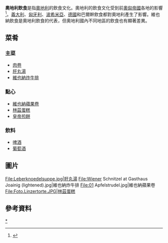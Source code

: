 {{expand|time=2015-12-24T03:30:47+00:00}}
{{refimprove|time=2015-12-24T03:30:47+00:00}}
'''奧地利飲食'''是指[[奧地利|奧地利]]的飲食文化。奧地利的飲食文化受到前[[奧匈帝國|奧匈帝國]]各地的影響<ref>{{Cite web |url=http://www.colonialvoyage.com/ricette/eng/austria/index.html |title=Austrian cuisine |accessdate=2015-12-24 |archive-date=2014-08-22 |archive-url=https://web.archive.org/web/20140822034319/http://www.colonialvoyage.com/ricette/eng/austria/index.html |dead-url=no }}</ref>。[[義大利飲食|義大利]]、[[匈牙利飲食|匈牙利]]、[[捷克飲食|波希米亞]]、[[德國飲食|德國]]和巴爾幹飲食都對奧地利產生了影響。維也納飲食是奧地利飲食的代表，但奧地利國內不同地區的飲食也有顯著差異。

==菜肴==
===主菜===
*[[肉卷|肉卷]]
*[[肝丸湯|肝丸湯]]
*[[維也納炸牛排|維也納炸牛排]]

===點心===
*[[維也納蘋果卷|維也納蘋果卷]]
*[[林茲蛋糕|林茲蛋糕]]
*[[皇帝煎餅|皇帝煎餅]]

===飲料===
*[[啤酒|啤酒]]
*[[奧地利葡萄酒|葡萄酒]]

==圖片==
<gallery>
File:Leberknoedelsuppe.jpg|肝丸湯
File:Wiener Schnitzel at Gasthaus Joainig (lightened).jpg|維也納炸牛排
File:01 Apfelstrudel.jpg|維也納蘋果卷
File:Foto.Linzertorte.JPG|林茲蛋糕
</gallery>

==參考資料==
{{Commons category|Cuisine of Austria}}
{{reflist}}

{{歐洲題目|飲食文化}}
[[Category:奧地利飲食|*]]